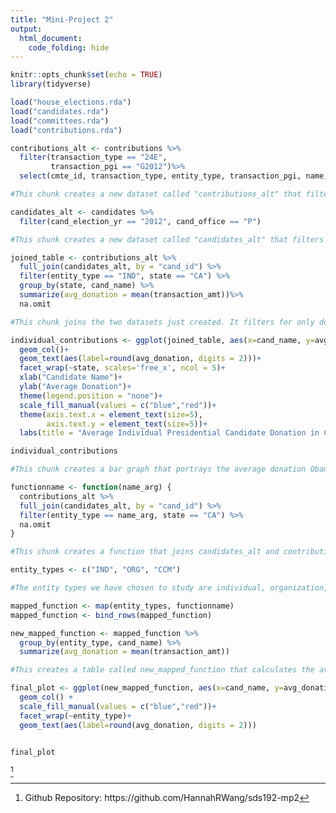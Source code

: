 ```yaml
---
title: "Mini-Project 2"
output:
  html_document:
    code_folding: hide
---
```


```r
knitr::opts_chunk$set(echo = TRUE)
library(tidyverse)
```

```r
load("house_elections.rda")
load("candidates.rda")
load("committees.rda")
load("contributions.rda")
```

```r
contributions_alt <- contributions %>%
  filter(transaction_type == "24E", 
         transaction_pgi == "G2012")%>%
  select(cmte_id, transaction_type, entity_type, transaction_pgi, name, state, transaction_amt, cand_id, file_num)

#This chunk creates a new dataset called "contributions_alt" that filters for "24E" (independent expenditure advocating election of candidate) and "G2012" (2012 General Election). It also only includes variables that are relevant to further analyses. 
```

```r
candidates_alt <- candidates %>%
  filter(cand_election_yr == "2012", cand_office == "P")

#This chunk creates a new dataset called "candidates_alt" that filters for "2012" (2012 election round) and "P" (Presidential election race). This way, both "contributions_alt" and "candidates_alt" only include data from the General Election of 2012.  
```

```r
joined_table <- contributions_alt %>%
  full_join(candidates_alt, by = "cand_id") %>%
  filter(entity_type == "IND", state == "CA") %>%
  group_by(state, cand_name) %>%
  summarize(avg_donation = mean(transaction_amt))%>%
  na.omit

#This chunk joins the two datasets just created. It filters for only donations which have an entity classified as "IND" representing individuals from "CA", California. The variable transaction_amt is summarized to calculate the average donation for each candidate by state. The new dataset that results from this join is called "joined_table" and returns two observations of three variables. We have successfully calculated how much money individuals in California donated on average to Barack Obama and Mitt Romney's 2012 Presidential Campaigns.
```

```r
individual_contributions <- ggplot(joined_table, aes(x=cand_name, y=avg_donation, fill = cand_name))+
  geom_col()+
  geom_text(aes(label=round(avg_donation, digits = 2)))+
  facet_wrap(~state, scales='free_x', ncol = 5)+
  xlab("Candidate Name")+
  ylab("Average Donation")+
  theme(legend.position = "none")+
  scale_fill_manual(values = c("blue","red"))+
  theme(axis.text.x = element_text(size=5),
        axis.text.y = element_text(size=5))+
  labs(title = "Average Individual Presidential Candidate Donation in California")

individual_contributions

#This chunk creates a bar graph that portrays the average donation Obama and Romney received from individuals in the state of California during the 2012 Presidential Campaign. As mentioned before, these donations only include those advertising for each candidate. 
```


```r
functionname <- function(name_arg) {
  contributions_alt %>%
  full_join(candidates_alt, by = "cand_id") %>%
  filter(entity_type == name_arg, state == "CA") %>%
  na.omit
}

#This chunk creates a function that joins candidates_alt and contributions_alt but can additionally filter for any donation entity type we ask it to. This way, we can study more entity types.
```

```r
entity_types <- c("IND", "ORG", "CCM")

#The entity types we have chosen to study are individual, organization, and candidate committee. 
```


```r
mapped_function <- map(entity_types, functionname)
mapped_function <- bind_rows(mapped_function)

new_mapped_function <- mapped_function %>%
  group_by(entity_type, cand_name) %>%
  summarize(avg_donation = mean(transaction_amt))

#This creates a table called new_mapped_function that calculates the average donation for each type of entity per candidate.
```

```r
final_plot <- ggplot(new_mapped_function, aes(x=cand_name, y=avg_donation, fill = cand_name))+
  geom_col() +
  scale_fill_manual(values = c("blue","red"))+
  facet_wrap(~entity_type)+
  geom_text(aes(label=round(avg_donation, digits = 2)))


final_plot
```




^[Github Repository: https://github.com/HannahRWang/sds192-mp2]
